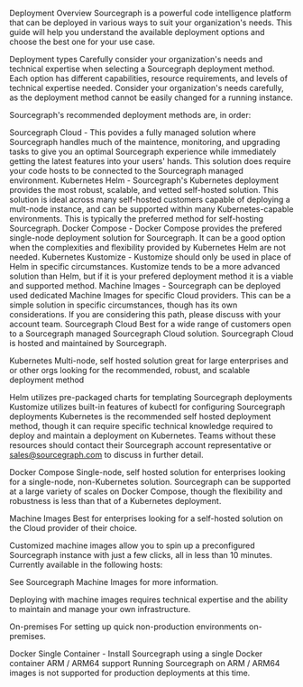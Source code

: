 Deployment Overview
Sourcegraph is a powerful code intelligence platform that can be deployed in various ways to suit your organization's needs. This guide will help you understand the available deployment options and choose the best one for your use case.

Deployment types
Carefully consider your organization's needs and technical expertise when selecting a Sourcegraph deployment method. Each option has different capabilities, resource requirements, and levels of technical expertise needed. Consider your organization's needs carefully, as the deployment method cannot be easily changed for a running instance.

Sourcegraph's recommended deployment methods are, in order:

Sourcegraph Cloud - This povides a fully managed solution where Sourcegraph handles much of the maintence, monitoring, and upgrading tasks to give you an optimal Sourcegraph experience while immediately getting the latest features into your users' hands. This solution does require your code hosts to be connected to the Sourcegraph managed environment.
Kubernetes Helm - Sourcegraph's Kubernetes deployment provides the most robust, scalable, and vetted self-hosted solution. This solution is ideal across many self-hosted customers capable of deploying a mult-node instance, and can be supported within many Kubernetes-capable environments. This is typically the preferred method for self-hosting Sourcegraph.
Docker Compose - Docker Compose provides the prefered single-node deployment solution for Sourcegraph. It can be a good option when the complexities and flexibility provided by Kubernetes Helm are not needed.
Kubernetes Kustomize - Kustomize should only be used in place of Helm in specific circumstances. Kustomize tends to be a more advanced solution than Helm, but if it is your prefered deployment method it is a viable and supported method.
Machine Images - Sourcegraph can be deployed used dedicated Machine Images for specific Cloud providers. This can be a simple solution in specific circumstances, though has its own considerations. If you are considering this path, please discuss with your account team.
Sourcegraph Cloud
Best for a wide range of customers open to a Sourcegraph managed Sourcegraph Cloud solution. Sourcegraph Cloud is hosted and maintained by Sourcegraph.

Kubernetes
Multi-node, self hosted solution great for large enterprises and or other orgs looking for the recommended, robust, and scalable deployment method

Helm <Prefered> utilizes pre-packaged charts for templating Sourcegraph deployments
Kustomize utilizes built-in features of kubectl for configuring Sourcegraph deployments
Kubernetes is the recommended self hosted deployment method, though it can require specific technical knowledge required to deploy and maintain a deployment on Kubernetes. Teams without these resources should contact their Sourcegraph account representative or sales@sourcegraph.com to discuss in further detail.

Docker Compose
Single-node, self hosted solution for enterprises looking for a single-node, non-Kubernetes solution. Sourcegraph can be supported at a large variety of scales on Docker Compose, though the flexibility and robustness is less than that of a Kubernetes deployment.

Machine Images
Best for enterprises looking for a self-hosted solution on the Cloud provider of their choice.

Customized machine images allow you to spin up a preconfigured Sourcegraph instance with just a few clicks, all in less than 10 minutes. Currently available in the following hosts:

See Sourcegraph Machine Images for more information.

Deploying with machine images requires technical expertise and the ability to maintain and manage your own infrastructure.

On-premises
For setting up quick non-production environments on-premises.

Docker Single Container - Install Sourcegraph using a single Docker container
ARM / ARM64 support
Running Sourcegraph on ARM / ARM64 images is not supported for production deployments at this time.
